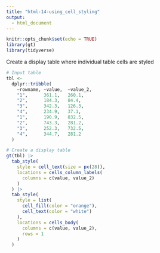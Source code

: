 ```yaml
---
title: "html-14-using_cell_styling"
output:
  - html_document
---
```


```r
knitr::opts_chunk$set(echo = TRUE)
library(gt)
library(tidyverse)
```

Create a display table where individual table cells are styled

```r
# Input table
tbl <-
  dplyr::tribble(
    ~rowname, ~value,  ~value_2,
    "1",      361.1,   260.1,
    "2",      184.3,   84.4,
    "3",      342.3,   126.3,
    "4",      234.9,   37.1,
    "1",      190.9,   832.5,
    "2",      743.3,   281.2,
    "3",      252.3,   732.5,
    "4",      344.7,   281.2
  )
```

```r
# Create a display table
gt(tbl) |>
  tab_style(
    style = cell_text(size = px(28)),
    locations = cells_column_labels(
      columns = c(value, value_2)
    )
  ) |>
  tab_style(
    style = list(
      cell_fill(color = "orange"),
      cell_text(color = "white")
    ),
    locations = cells_body(
      columns = c(value, value_2),
      rows = 1
    )
  )
```
